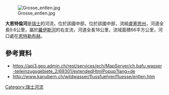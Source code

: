 {{Coord|46.99525|N|8.05956|E|display=title}}
[[Image:Grosse_entlen.jpg|right]]

'''大恩特倫河'''是[[瑞士|瑞士]]的河流，位於該國中部，位於該國中部，流經[[盧塞恩州|盧塞恩州]]，河道全長9.6公里，屬於[[羅伊斯河|羅伊斯河]]的右支流，河道全長18公里，流域面積66平方公里，河口處在[[恩特勒布赫|恩特勒布赫]]。

==參考資料==
* https://api3.geo.admin.ch/rest/services/ech/MapServer/ch.bafu.wasser-teileinzugsgebiete_2/69301/extendedHtmlPopup?lang=de {{Wayback|url=https://api3.geo.admin.ch/rest/services/ech/MapServer/ch.bafu.wasser-teileinzugsgebiete_2/69301/extendedHtmlPopup?lang=de |date=20170924230005 }}
*http://www.kanubern.ch/wildwasser/flussfuehrer/fluesse/entlen.htm {{Wayback|url=http://www.kanubern.ch/wildwasser/flussfuehrer/fluesse/entlen.htm |date=20070928064024 }}

{{Switzerland-geo-stub}}
[[Category:瑞士河流|Category:瑞士河流]]